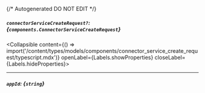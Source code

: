 {/* Autogenerated DO NOT EDIT  */}

##### `connectorServiceCreateRequest?`: *{`components.ConnectorServiceCreateRequest`}*
<Collapsible content={() => import('/content/types/models/components/connector_service_create_request/typescript.mdx')} openLabel={Labels.showProperties} closeLabel={Labels.hideProperties}>
</Collapsible>

---
##### `appId`: *{`string`}*


